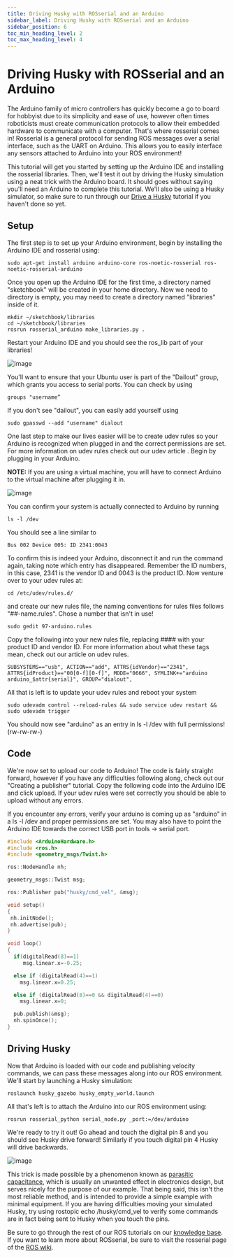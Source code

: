 ```yaml
---
title: Driving Husky with ROSserial and an Arduino
sidebar_label: Driving Husky with ROSserial and an Arduino
sidebar_position: 6
toc_min_heading_level: 2
toc_max_heading_level: 4
---
```


# Driving Husky with ROSserial and an Arduino

The Arduino family of micro controllers has quickly become a go to board
for hobbyist due to its simplicity and ease of use, however often times
roboticists must create communication protocols to allow their embedded
hardware to communicate with a computer. That's where rosserial comes
in! Rosserial is a general protocol for sending ROS messages over a
serial interface, such as the UART on Arduino. This allows you to easily
interface any sensors attached to Arduino into your ROS environment!

This tutorial will get you started by setting up the Arduino IDE and
installing the rosserial libraries. Then, we'll test it out by driving
the Husky simulation using a neat trick with the Arduino board. It
should goes without saying you'll need an Arduino to complete this
tutorial. We'll also be using a Husky simulator, so make sure to run
through our [Drive a Husky](../beginner/drive_a_husky)
tutorial if you haven't done so yet.

## Setup

The first step is to set up your Arduino environment, begin by
installing the Arduino IDE and rosserial using:

```
sudo apt-get install arduino arduino-core ros-noetic-rosserial ros-noetic-rosserial-arduino
```

Once you open up the Arduino IDE for the first time, a directory named
"sketchbook" will be created in your home directory. Now we need to
directory is empty, you may need to create a directory named
"libraries" inside of it.

```
mkdir ~/sketchbook/libraries
cd ~/sketchbook/libraries
rosrun rosserial_arduino make_libraries.py .
```

Restart your Arduino IDE and you should see the ros_lib part of your
libraries!

![image](/img/software_images/ros/tutorials/ros101/ros_lib_check.PNG)

You'll want to ensure that your Ubuntu user is part of the "Dailout"
group, which grants you access to serial ports. You can check by using

```
groups "username”
```

If you don't see "dailout", you can easily add yourself using

```
sudo gpasswd --add "username" dialout
```

One last step to make our lives easier will be to create udev rules so
your Arduino is recognized when plugged in and the correct permissions
are set. For more information on udev rules check out our udev article .
Begin by plugging in your Arduino.

**NOTE:** If you are using a virtual machine, you will have to connect
Arduino to the virtual machine after plugging it in.

![image](/img/software_images/ros/tutorials/ros101/attaching_device.jpg)

You can confirm your system is actually connected to Arduino by running

```
ls -l /dev
```

You should see a line similar to

```
Bus 002 Device 005: ID 2341:0043
```

To confirm this is indeed your Arduino, disconnect it and run the
command again, taking note which entry has disappeared. Remember the ID
numbers, in this case, 2341 is the vendor ID and 0043 is the product ID.
Now venture over to your udev rules at:

```
cd /etc/udev/rules.d/
```

and create our new rules file, the naming conventions for rules files
follows "##-name.rules". Chose a number that isn't in use!

```
sudo gedit 97-arduino.rules
```

Copy the following into your new rules file, replacing \#### with your
product ID and vendor ID. For more information about what these tags
mean, check out our article on udev rules.

```
SUBSYSTEMS=="usb", ACTION=="add", ATTRS{idVendor}=="2341", ATTRS{idProduct}=="00[0-f][0-f]", MODE="0666", SYMLINK+="arduino arduino_$attr{serial}", GROUP="dialout",
```

All that is left is to update your udev rules and reboot your system

```
sudo udevadm control --reload-rules && sudo service udev restart && sudo udevadm trigger
```

You should now see "arduino" as an entry in ls -l /dev with full
permissions! (rw-rw-rw-)

## Code

We're now set to upload our code to Arduino! The code is fairly
straight forward, however if you have any difficulties following along,
check out our "Creating a publisher" tutorial. Copy the following code
into the Arduino IDE and click upload. If your udev rules were set
correctly you should be able to upload without any errors.

If you encounter any errors, verify your arduino is coming up as
"arduino" in a ls -l /dev and proper permissions are set. You may also
have to point the Arduino IDE towards the correct USB port in tools -\>
serial port.

```c
#include <ArduinoHardware.h>
#include <ros.h>
#include <geometry_msgs/Twist.h>

ros::NodeHandle nh;

geometry_msgs::Twist msg;

ros::Publisher pub("husky/cmd_vel", &msg);

void setup()
{
 nh.initNode();
 nh.advertise(pub);
}

void loop()
{
  if(digitalRead(8)==1)
     msg.linear.x=-0.25;

  else if (digitalRead(4)==1)
    msg.linear.x=0.25;

  else if (digitalRead(8)==0 && digitalRead(4)==0)
    msg.linear.x=0;

  pub.publish(&msg);
  nh.spinOnce();
}
```

## Driving Husky

Now that Arduino is loaded with our code and publishing velocity
commands, we can pass these messages along into our ROS environment.
We'll start by launching a Husky simulation:

```
roslaunch husky_gazebo husky_empty_world.launch
```

All that's left is to attach the Arduino into our ROS environment
using:

```
rosrun rosserial_python serial_node.py _port:=/dev/arduino
```

We're ready to try it out! Go ahead and touch the digital pin 8 and you
should see Husky drive forward! Similarly if you touch digital pin 4
Husky will drive backwards.

![image](/img/software_images/ros/tutorials/ros101/ArduinoUno_r2_front450px.jpg)

This trick is made possible by a phenomenon known as [parasitic
capacitance](http://en.wikipedia.org/wiki/Parasitic_capacitance), which
is usually an unwanted effect in electronics design, but serves nicely
for the purpose of our example. That being said, this isn't the most
reliable method, and is intended to provide a simple example with
minimal equipment. If you are having difficulties moving your simulated
Husky, try using rostopic echo /husky/cmd_vel to verify some commands
are in fact being sent to Husky when you touch the pins.

Be sure to go through the rest of our ROS tutorials on our [knowledge
base](http://support.clearpathrobotics.com/). If you want to learn more
about ROSserial, be sure to visit the rosserial page of the [ROS
wiki](http://wiki.ros.org/rosserial).
